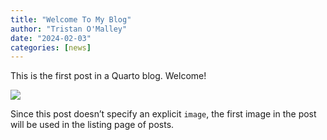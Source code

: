 ```yaml
---
title: "Welcome To My Blog"
author: "Tristan O'Malley"
date: "2024-02-03"
categories: [news]
---
```


This is the first post in a Quarto blog. Welcome!

![](thumbnail.jpg)

Since this post doesn't specify an explicit `image`, the first image in the post will be used in the listing page of posts.
